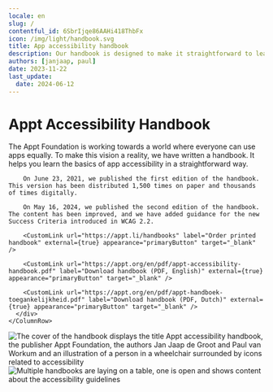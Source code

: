 ```yaml
---
locale: en
slug: /
contentful_id: 6SbrIjqe86AAHi418ThbFx
icon: /img/light/handbook.svg
title: App accessibility handbook
description: Our handbook is designed to make it straightforward to learn about app accessibility.
authors: [janjaap, paul]
date: 2023-11-22
last_update:
  date: 2024-06-12
---
```


# Appt Accessibility Handbook

<TwoColumnBlock>
  <LeftColumn>
    <ColumnRow>
      <div>
        The Appt Foundation is working towards a world where everyone can use apps equally. To make this vision a reality, we have written a handbook. It helps you learn the basics of app accessibility in a straightforward way.

        On June 23, 2021, we published the first edition of the handbook. This version has been distributed 1,500 times on paper and thousands of times digitally.

        On May 16, 2024, we published the second edition of the handbook. The content has been improved, and we have added guidance for the new Success Criteria introduced in WCAG 2.2.

        <CustomLink url="https://appt.li/handbooks" label="Order printed handbook" external={true} appearance="primaryButton" target="_blank" />

        <CustomLink url="https://appt.org/en/pdf/appt-accessibility-handbook.pdf" label="Download handbook (PDF, English)" external={true} appearance="primaryButton" target="_blank" />

        <CustomLink url="https://appt.org/en/pdf/appt-handboek-toegankelijkheid.pdf" label="Download handbook (PDF, Dutch)" external={true} appearance="primaryButton" target="_blank" />
      </div>
    </ColumnRow>
  </LeftColumn>
  <RightColumn>
    <ColumnRow>
      <Image src="/img/light/appt-accessibility-handbook.png" alt="The cover of the handbook displays the title Appt accessibility handbook, the publisher Appt Foundation, the authors Jan Jaap de Groot and Paul van Workum and an illustration of a person in a wheelchair surrounded by icons related to accessibility" />
    </ColumnRow>
  </RightColumn>
</TwoColumnBlock>

<Image src="/img/light/appt-handboeken.jpg" alt="Multiple handbooks are laying on a table, one is open and shows content about the accessibility guidelines"/>
